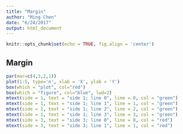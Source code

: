 ```yaml
---
title: "Margin"
author: "Ming Chen"
date: "6/24/2017"
output: html_document
---
```


```r
knitr::opts_chunk$set(echo = TRUE, fig.align = 'center')
```

## Margin

```r
par(mar=c(4,3,2,1))
plot(1:5, type='n', xlab = 'X', ylab = 'Y')
box(which = "plot", col="red")
box(which = "figure", col="blue", lwd=2)
mtext(side = 1, text = "side 1; line 0", line = 0, col = "green")
mtext(side = 1, text = "side 1; line 1", line = 1, col = "green")
mtext(side = 1, text = "side 1; line 2", line = 2, col = "green")
mtext(side = 1, text = "side 1; line 3", line = 3, col = "green")
mtext(side = 3, text = "side 3; line 0", line = 0, col = "red")
mtext(side = 3, text = "side 3; line 1", line = 1, col = "red")
```


